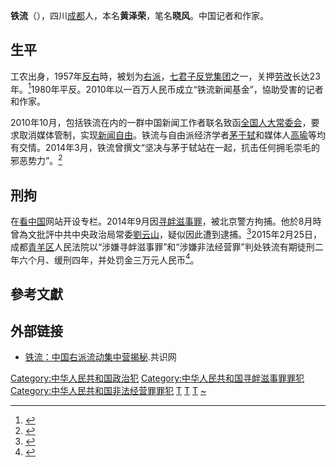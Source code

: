 {{about||同名小说|铁流 (小说)}}

'''铁流'''（{{bd|1933年|5月29日|||catIdx=T}}），四川[[成都|成都]]人，本名'''黄泽荣'''，笔名'''晓风'''。中国记者和作家。

== 生平 ==
工农出身，1957年[[反右|反右]]時，被划为[[右派|右派]]，[[七君子反党集团|七君子反党集团]]之一，关押[[劳改|劳改]]长达23年。<ref >{{cite web|url=http://www.rfi.fr/actucn/articles/090/article_2599.asp|language=|title=铁流与四川七君子反党集团事件|publisher=法国国际广播电台|date=2007-06-11|accessdate=2010-10-16|archive-date=2010-11-23|archive-url=https://web.archive.org/web/20101123171921/http://www.rfi.fr/actucn/articles/090/article_2599.asp|dead-url=no}}</ref>1980年平反。2010年以一百万人民币成立“铁流新闻基金”，協助受害的记者和作家。

2010年10月，包括铁流在内的一群中国新闻工作者联名致函[[全国人大常委会|全国人大常委会]]，要求取消媒体管制，实现[[新闻自由|新闻自由]]。铁流与自由派经济学者[[茅于轼|茅于轼]]和媒体人[[高瑜|高瑜]]等均有交情。2014年3月，铁流曾撰文“坚决与茅于轼站在一起，抗击任何拥毛崇毛的邪恶势力”。<ref >{{cite web |url=http://www.molihua.org/2011/06/blog-post_2037.html |language= |title=右派作家铁流力挺茅于轼：公诉毛泽东无惧断头(图) |publisher=茉莉花革命 |date=2011-06-09 |accessdate= |archive-date=2014-08-15 |archive-url=https://web.archive.org/web/20140815032745/http://www.molihua.org/2011/06/blog-post_2037.html |dead-url=yes }}</ref>

== 刑拘 ==

在[[看中国|看中国]]网站开设专栏。2014年9月因[[寻衅滋事罪|寻衅滋事罪]]，被北京警方拘捕。他於8月時曾為文批評中共中央政治局常委[[劉云山|劉云山]]，疑似因此遭到逮捕。<ref >{{cite web |url=http://www.rfa.org/mandarin/yataibaodao/meiti/aw-09172014131718.html |language= |title=网事焦点：铁流被拘捕 |publisher=亚洲自由电台 |date=2014-09-17 |accessdate= |archive-date=2014-12-05 |archive-url=https://web.archive.org/web/20141205132021/http://www.rfa.org/mandarin/yataibaodao/meiti/aw-09172014131718.html |dead-url=no }}</ref>2015年2月25日，成都[[青羊区|青羊区]]人民法院以“涉嫌寻衅滋事罪”和“涉嫌非法经营罪”判处铁流有期徒刑二年六个月、缓刑四年，并处罚金三万元人民币<ref >{{cite web |url=http://www.bbc.co.uk/zhongwen/simp/china/2015/02/150225_tieliu_sentence_suspend |language= |title=中国82岁作家铁流被判缓刑获得释放 |publisher=BBC中文网 |date=2015-02-25 |accessdate= |archive-date=2015-02-27 |archive-url=https://web.archive.org/web/20150227191251/http://www.bbc.co.uk/zhongwen/simp/china/2015/02/150225_tieliu_sentence_suspend |dead-url=no }}</ref>。

==參考文獻==
{{reflist}}

== 外部链接 ==
*[https://web.archive.org/web/20130522072120/http://www.21ccom.net/articles/lsjd/lsjj/article_2012061962212.html 铁流：中国右派流动集中营揭秘].共识网

{{DEFAULTSORT:T}}
[[Category:中华人民共和国政治犯|Category:中华人民共和国政治犯]]
[[Category:中华人民共和国寻衅滋事罪罪犯|Category:中华人民共和国寻衅滋事罪罪犯]]
[[Category:中华人民共和国非法经营罪罪犯|Category:中华人民共和国非法经营罪罪犯]]
[[Category:中華人民共和國記者|T]]
[[Category:中華人民共和國作家|T]]
[[Category:成都人|T]]
[[Category:黄姓|~]]